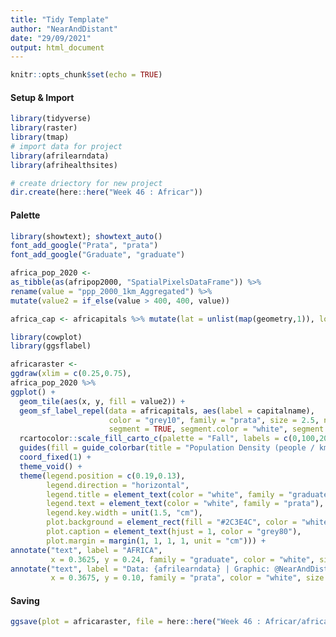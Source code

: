 ```yaml
---
title: "Tidy Template"
author: "NearAndDistant"
date: "29/09/2021"
output: html_document
---
```


```r
knitr::opts_chunk$set(echo = TRUE)
```

#### Setup & Import
```r
library(tidyverse)
library(raster)
library(tmap)
# import data for project
library(afrilearndata)
library(afrihealthsites)

# create driectory for new project
dir.create(here::here("Week 46 : Africar"))

```

#### Palette
```r

library(showtext); showtext_auto()
font_add_google("Prata", "prata")
font_add_google("Graduate", "graduate")

```

```r

africa_pop_2020 <- 
as_tibble(as(afripop2000, "SpatialPixelsDataFrame")) %>% 
rename(value = "ppp_2000_1km_Aggregated") %>%
mutate(value2 = if_else(value > 400, 400, value))

africa_cap <- africapitals %>% mutate(lat = unlist(map(geometry,1)), long = unlist(map(geometry,2)))

```

```r
library(cowplot)
library(ggsflabel)

africaraster <-
ggdraw(xlim = c(0.25,0.75),
africa_pop_2020 %>%
ggplot() +
  geom_tile(aes(x, y, fill = value2)) +
  geom_sf_label_repel(data = africapitals, aes(label = capitalname), 
                      color = "grey10", family = "prata", size = 2.5, nudge_x = -0.5,
                      segment = TRUE, segment.color = "white", segment.size = 0.5) +
  rcartocolor::scale_fill_carto_c(palette = "Fall", labels = c(0,100,200,300,"over 400")) +
  guides(fill = guide_colorbar(title = "Population Density (people / km²)", label.position = "bottom", title.position = "top")) +
  coord_fixed(1) +
  theme_void() +
  theme(legend.position = c(0.19,0.13),
        legend.direction = "horizontal",
        legend.title = element_text(color = "white", family = "graduate"),
        legend.text = element_text(color = "white", family = "prata"),
        legend.key.width = unit(1.5, "cm"),
        plot.background = element_rect(fill = "#2C3E4C", color = "white", size = 6),
        plot.caption = element_text(hjust = 1, color = "grey80"),
        plot.margin = margin(1, 1, 1, 1, unit = "cm"))) +
annotate("text", label = "AFRICA", 
         x = 0.3625, y = 0.24, family = "graduate", color = "white", size = 20, face = "bold") +
annotate("text", label = "Data: {afrilearndata} | Graphic: @NearAndDistant",
         x = 0.3675, y = 0.10, family = "prata", color = "white", size = 3.5)

```

#### Saving
```r

ggsave(plot = africaraster, file = here::here("Week 46 : Africar/africaraster.png"), dpi = 360, height = 10, width = 9.75)

```
